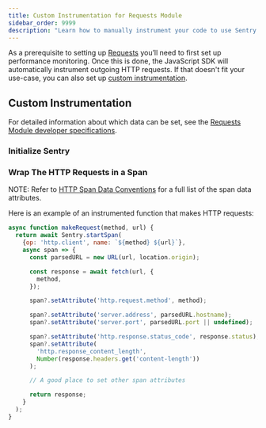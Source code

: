 ```yaml
---
title: Custom Instrumentation for Requests Module
sidebar_order: 9999
description: "Learn how to manually instrument your code to use Sentry's Requests module."
---
```


As a prerequisite to setting up [Requests](/product/performance/requests/) you’ll need to first <PlatformLink to="/performance/">set up performance monitoring</PlatformLink>. Once this is done, the JavaScript SDK will automatically instrument outgoing HTTP requests. If that doesn't fit your use-case, you can also set up [custom instrumentation](#custom-instrumentation).

## Custom Instrumentation

For detailed information about which data can be set, see the [Requests Module developer specifications](https://develop.sentry.dev/sdk/performance/modules/requests/).

### Initialize Sentry

<PlatformContent includePath="getting-started-config" />

### Wrap The HTTP Requests in a Span

NOTE: Refer to [HTTP Span Data Conventions](https://develop.sentry.dev/sdk/performance/span-data-conventions/#http) for a full list of the span data attributes.

Here is an example of an instrumented function that makes HTTP requests:

```javascript
async function makeRequest(method, url) {
  return await Sentry.startSpan(
    {op: 'http.client', name: `${method} ${url}`},
    async span => {
      const parsedURL = new URL(url, location.origin);

      const response = await fetch(url, {
        method,
      });

      span?.setAttribute('http.request.method', method);

      span?.setAttribute('server.address', parsedURL.hostname);
      span?.setAttribute('server.port', parsedURL.port || undefined);

      span?.setAttribute('http.response.status_code', response.status);
      span?.setAttribute(
        'http.response_content_length',
        Number(response.headers.get('content-length'))
      );

      // A good place to set other span attributes

      return response;
    }
  );
}
```
